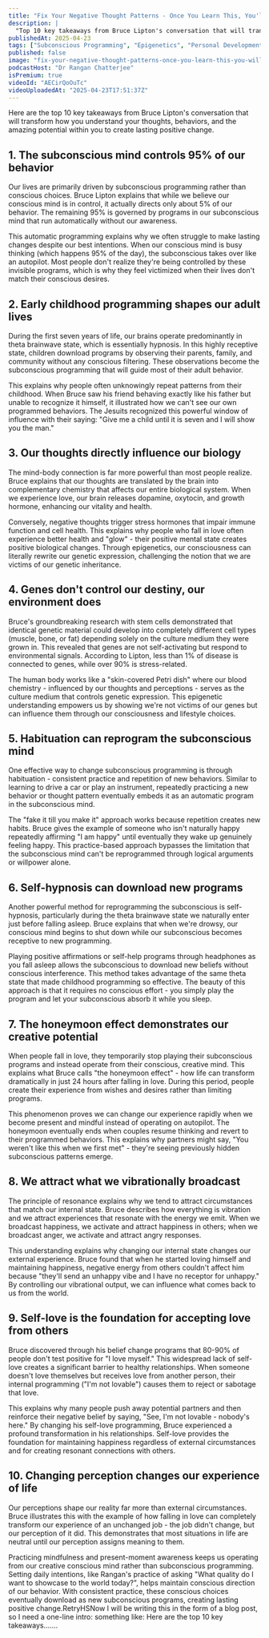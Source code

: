 ```yaml
---
title: "Fix Your Negative Thought Patterns - Once You Learn This, You'll Never Be The Same | Bruce Lipton"
description: |
  "Top 10 key takeaways from Bruce Lipton's conversation that will transform how you understand your thoughts, behaviors, and the amazing potential within you to create lasting positive change."
publishedAt: 2025-04-23
tags: ["Subconscious Programming", "Epigenetics", "Personal Development"]
published: false
image: "fix-your-negative-thought-patterns-once-you-learn-this-you-will-never-be-the-same-bruce-lipton.jpg"
podcastHost: "Dr Rangan Chatterjee"
isPremium: true
videoId: "AECirQoOuTc"
videoUploadedAt: "2025-04-23T17:51:37Z"
---
```



<PodcastSummaryPageLayout frontmatter={frontmatter}>

Here are the top 10 key takeaways from Bruce Lipton's conversation that will transform how you understand your thoughts, behaviors, and the amazing potential within you to create lasting positive change.

## 1. The subconscious mind controls 95% of our behavior

Our lives are primarily driven by subconscious programming rather than conscious choices. Bruce Lipton explains that while we believe our conscious mind is in control, it actually directs only about 5% of our behavior. The remaining 95% is governed by programs in our subconscious mind that run automatically without our awareness.

This automatic programming explains why we often struggle to make lasting changes despite our best intentions. When our conscious mind is busy thinking (which happens 95% of the day), the subconscious takes over like an autopilot. Most people don't realize they're being controlled by these invisible programs, which is why they feel victimized when their lives don't match their conscious desires.

## 2. Early childhood programming shapes our adult lives

During the first seven years of life, our brains operate predominantly in theta brainwave state, which is essentially hypnosis. In this highly receptive state, children download programs by observing their parents, family, and community without any conscious filtering. These observations become the subconscious programming that will guide most of their adult behavior.

This explains why people often unknowingly repeat patterns from their childhood. When Bruce saw his friend behaving exactly like his father but unable to recognize it himself, it illustrated how we can't see our own programmed behaviors. The Jesuits recognized this powerful window of influence with their saying: "Give me a child until it is seven and I will show you the man."

## 3. Our thoughts directly influence our biology

The mind-body connection is far more powerful than most people realize. Bruce explains that our thoughts are translated by the brain into complementary chemistry that affects our entire biological system. When we experience love, our brain releases dopamine, oxytocin, and growth hormone, enhancing our vitality and health.

Conversely, negative thoughts trigger stress hormones that impair immune function and cell health. This explains why people who fall in love often experience better health and "glow" - their positive mental state creates positive biological changes. Through epigenetics, our consciousness can literally rewrite our genetic expression, challenging the notion that we are victims of our genetic inheritance.

## 4. Genes don't control our destiny, our environment does

Bruce's groundbreaking research with stem cells demonstrated that identical genetic material could develop into completely different cell types (muscle, bone, or fat) depending solely on the culture medium they were grown in. This revealed that genes are not self-activating but respond to environmental signals. According to Lipton, less than 1% of disease is connected to genes, while over 90% is stress-related.

The human body works like a "skin-covered Petri dish" where our blood chemistry - influenced by our thoughts and perceptions - serves as the culture medium that controls genetic expression. This epigenetic understanding empowers us by showing we're not victims of our genes but can influence them through our consciousness and lifestyle choices.

## 5. Habituation can reprogram the subconscious mind

One effective way to change subconscious programming is through habituation - consistent practice and repetition of new behaviors. Similar to learning to drive a car or play an instrument, repeatedly practicing a new behavior or thought pattern eventually embeds it as an automatic program in the subconscious mind.

The "fake it till you make it" approach works because repetition creates new habits. Bruce gives the example of someone who isn't naturally happy repeatedly affirming "I am happy" until eventually they wake up genuinely feeling happy. This practice-based approach bypasses the limitation that the subconscious mind can't be reprogrammed through logical arguments or willpower alone.

## 6. Self-hypnosis can download new programs

Another powerful method for reprogramming the subconscious is self-hypnosis, particularly during the theta brainwave state we naturally enter just before falling asleep. Bruce explains that when we're drowsy, our conscious mind begins to shut down while our subconscious becomes receptive to new programming.

Playing positive affirmations or self-help programs through headphones as you fall asleep allows the subconscious to download new beliefs without conscious interference. This method takes advantage of the same theta state that made childhood programming so effective. The beauty of this approach is that it requires no conscious effort - you simply play the program and let your subconscious absorb it while you sleep.

## 7. The honeymoon effect demonstrates our creative potential

When people fall in love, they temporarily stop playing their subconscious programs and instead operate from their conscious, creative mind. This explains what Bruce calls "the honeymoon effect" - how life can transform dramatically in just 24 hours after falling in love. During this period, people create their experience from wishes and desires rather than limiting programs.

This phenomenon proves we can change our experience rapidly when we become present and mindful instead of operating on autopilot. The honeymoon eventually ends when couples resume thinking and revert to their programmed behaviors. This explains why partners might say, "You weren't like this when we first met" - they're seeing previously hidden subconscious patterns emerge.

## 8. We attract what we vibrationally broadcast

The principle of resonance explains why we tend to attract circumstances that match our internal state. Bruce describes how everything is vibration and we attract experiences that resonate with the energy we emit. When we broadcast happiness, we activate and attract happiness in others; when we broadcast anger, we activate and attract angry responses.

This understanding explains why changing our internal state changes our external experience. Bruce found that when he started loving himself and maintaining happiness, negative energy from others couldn't affect him because "they'll send an unhappy vibe and I have no receptor for unhappy." By controlling our vibrational output, we can influence what comes back to us from the world.

## 9. Self-love is the foundation for accepting love from others

Bruce discovered through his belief change programs that 80-90% of people don't test positive for "I love myself." This widespread lack of self-love creates a significant barrier to healthy relationships. When someone doesn't love themselves but receives love from another person, their internal programming ("I'm not lovable") causes them to reject or sabotage that love.

This explains why many people push away potential partners and then reinforce their negative belief by saying, "See, I'm not lovable - nobody's here." By changing his self-love programming, Bruce experienced a profound transformation in his relationships. Self-love provides the foundation for maintaining happiness regardless of external circumstances and for creating resonant connections with others.

## 10. Changing perception changes our experience of life

Our perceptions shape our reality far more than external circumstances. Bruce illustrates this with the example of how falling in love can completely transform our experience of an unchanged job - the job didn't change, but our perception of it did. This demonstrates that most situations in life are neutral until our perception assigns meaning to them.

Practicing mindfulness and present-moment awareness keeps us operating from our creative conscious mind rather than subconscious programming. Setting daily intentions, like Rangan's practice of asking "What quality do I want to showcase to the world today?", helps maintain conscious direction of our behavior. With consistent practice, these conscious choices eventually download as new subconscious programs, creating lasting positive change.RetryHSNow I will be writing this in the form of a blog post, so I need a one-line intro: something like: Here are the top 10 key takeaways.......

</PodcastSummaryPageLayout>
